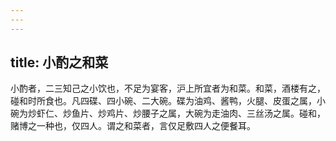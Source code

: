 ```yaml
---
---
---
```

title: 小酌之和菜
---



小酌者，二三知己之小饮也，不足为宴客，沪上所宜者为和菜。和菜，酒楼有之，碰和时所食也。凡四碟、四小碗、二大碗。碟为油鸡、酱鸭，火腿、皮蛋之属，小碗为炒虾仁、炒鱼片、炒鸡片、炒腰子之属，大碗为走油肉、三丝汤之属。碰和，赌博之一种也，仅四人。谓之和菜者，言仅足敷四人之便餐耳。